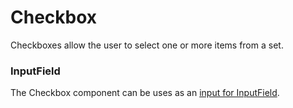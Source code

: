 
# Checkbox

Checkboxes allow the user to select one or more items from a set.

<Canvas withSource="open">
    <Story id="components-checkbox--basic" />
</Canvas>

### InputField

The Checkbox component can be uses as an [input for InputField](/docs/components-inputfield--basic#custom-elements).

<Canvas>
    <Story id="components-checkbox--as-input-field" />
</Canvas>

<ArgsTable story={PRIMARY_STORY} />

